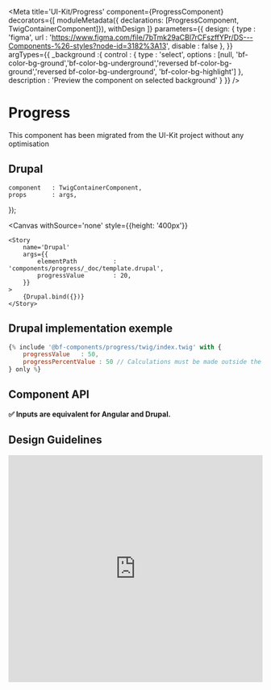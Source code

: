
<Meta
    title='UI-Kit/Progress'
    component={ProgressComponent}
    decorators={[
        moduleMetadata({ declarations: [ProgressComponent, TwigContainerComponent]}),
        withDesign
    ]}
    parameters={{
        design: {
            type    : 'figma',
            url     : 'https://www.figma.com/file/7bTmk29aCBl7rCFszffYPr/DS---Components-%26-styles?node-id=3182%3A13',
            disable : false
        },
    }}
    argTypes={{
        _background :{
            control : {
                type : 'select',
                options : [null, 'bf-color-bg-ground','bf-color-bg-underground','reversed bf-color-bg-ground','reversed bf-color-bg-underground', 'bf-color-bg-highlight']
            },
            description : 'Preview the component on selected background'
        }
    }}
/>

# Progress

This component has been migrated from the UI-Kit project without any optimisation

## Drupal

    component   : TwigContainerComponent,
    props       : args,
});

<Canvas
    withSource='none'
    style={{height: '400px'}}
>
    <Story
        name='Drupal'
        args={{
            elementPath          : 'components/progress/_doc/template.drupal',
            progressValue        : 20,
        }}
    >
        {Drupal.bind({})}
    </Story>
</Canvas>


## Drupal implementation exemple

```jsx
{% include '@bf-components/progress/twig/index.twig' with {
    progressValue   : 50,
    progressPercentValue : 50 // Calculations must be made outside the component
} only %}
```


## Component API

**✅ Inputs are equivalent for Angular and Drupal.**

<Props of={ProgressComponent} />


## Design Guidelines


<iframe width='100%' height='450' src='https://www.figma.com/embed?embed_host=share&url=https%3A%2F%2Fwww.figma.com%2Ffile%2F7bTmk29aCBl7rCFszffYPr%2FDS---Components-%2526-styles%3Fnode-id%3D3182%253A13' frameBorder='0' allowFullScreen></iframe>